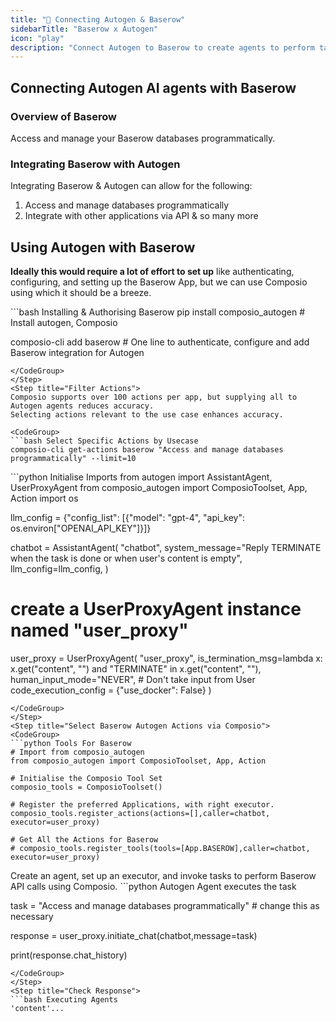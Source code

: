 ```yaml
---
title: "🚀 Connecting Autogen & Baserow"
sidebarTitle: "Baserow x Autogen"
icon: "play"
description: "Connect Autogen to Baserow to create agents to perform tasks using natural language"
---
```


## Connecting Autogen AI agents with Baserow

### Overview of Baserow

Access and manage your Baserow databases programmatically.

### Integrating Baserow with Autogen

Integrating Baserow & Autogen can allow for the following:

1. Access and manage databases programmatically
2. Integrate with other applications via API
& so many more

## Using Autogen with Baserow

<Steps>
<Step title="Setting Up the Environment">

**Ideally this would require a lot of effort to set up** like authenticating, configuring, and setting up the Baserow App, but we can use Composio using which it should be a breeze.

<CodeGroup>
```bash Installing & Authorising Baserow
pip install composio_autogen # Install autogen, Composio 

composio-cli add baserow # One line to authenticate, configure and add Baserow integration for Autogen
```
</CodeGroup>
</Step>
<Step title="Filter Actions">
Composio supports over 100 actions per app, but supplying all to Autogen agents reduces accuracy.
Selecting actions relevant to the use case enhances accuracy.

<CodeGroup>
```bash Select Specific Actions by Usecase
composio-cli get-actions baserow "Access and manage databases programmatically" --limit=10
```
</CodeGroup>

</Step>
<Step title="Import Base Packages">

<CodeGroup>
```python Initialise Imports
from autogen import AssistantAgent, UserProxyAgent
from composio_autogen import ComposioToolset, App, Action
import os

llm_config = {"config_list": [{"model": "gpt-4", "api_key": os.environ["OPENAI_API_KEY"]}]}

chatbot = AssistantAgent(
    "chatbot",
    system_message="Reply TERMINATE when the task is done or when user's content is empty",
    llm_config=llm_config,
)

# create a UserProxyAgent instance named "user_proxy"
user_proxy = UserProxyAgent(
    "user_proxy",
    is_termination_msg=lambda x: x.get("content", "") and "TERMINATE" in x.get("content", ""),
    human_input_mode="NEVER", # Don't take input from User
    code_execution_config = {"use_docker": False}
)
```
</CodeGroup>
</Step>
<Step title="Select Baserow Autogen Actions via Composio">
<CodeGroup>
```python Tools For Baserow
# Import from composio_autogen
from composio_autogen import ComposioToolset, App, Action

# Initialise the Composio Tool Set
composio_tools = ComposioToolset()

# Register the preferred Applications, with right executor. 
composio_tools.register_actions(actions=[],caller=chatbot, executor=user_proxy)

# Get All the Actions for Baserow
# composio_tools.register_tools(tools=[App.BASEROW],caller=chatbot, executor=user_proxy) 
```
</CodeGroup>
</Step>
<Step title="Execute the Agent">
Create an agent, set up an executor, and invoke tasks to perform Baserow API calls using Composio. 
<CodeGroup>
```python Autogen Agent executes the task

task = "Access and manage databases programmatically" # change this as necessary

response = user_proxy.initiate_chat(chatbot,message=task)

print(response.chat_history)
```
</CodeGroup>
</Step>
<Step title="Check Response">
```bash Executing Agents
'content'...
```
</Step>
</Steps>

